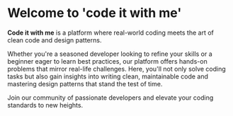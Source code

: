 
# Welcome to 'code it with me'

**Code it with me** is a platform where real-world coding meets the art of clean code and design patterns. 

Whether you're a seasoned developer looking to refine your skills or a beginner eager to learn best practices, our platform offers hands-on problems that mirror real-life challenges. Here, you'll not only solve coding tasks but also gain insights into writing clean, maintainable code and mastering design patterns that stand the test of time. 

Join our community of passionate developers and elevate your coding standards to new heights.

<br />
<Cards>
  <Card title="Clean Code" href="/clean_code" />
  <Card title="Design Patterns" href="/design_patterns" />
  <Card title="Playground" href="/playground" />
</Cards>